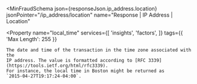 
<MinFraudSchema
  json={responseJson.ip_address.location}
  jsonPointer="/ip_address/location"
  name="Response | IP Address | Location"
>
  <Property
    name="local_time"
    services={[
      'insights',
      'factors',
    ]}
    tags={{
      'Max Length': 255
    }}
  >
    The date and time of the transaction in the time zone associated with the
    IP address. The value is formatted according to [RFC 3339](https://tools.ietf.org/html/rfc3339).
    For instance, the local time in Boston might be returned as
    `2015-04-27T19:17:24-04:00`.
  </Property>
</MinFraudSchema>
